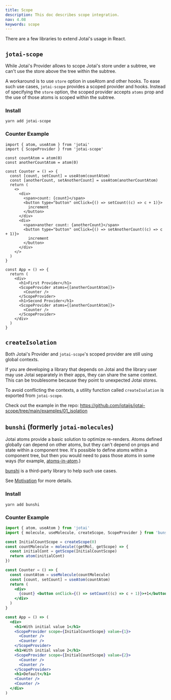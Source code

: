```yaml
---
title: Scope
description: This doc describes scope integration.
nav: 4.08
keywords: scope
---
```


There are a few libraries to extend Jotai's usage in React.

## `jotai-scope`

While Jotai's Provider allows to scope Jotai's store under a subtree,
we can't use the store above the tree within the subtree.

A workaround is to use `store` option in useAtom and other hooks.
To ease such use cases, `jotai-scope` provides a
scoped provider and hooks.
Instead of specifying the `store` option,
the scoped provider accepts `atoms` prop
and the use of those atoms is scoped within the subtree.

### Install

```
yarn add jotai-scope
```

### Counter Example

```tsx
import { atom, useAtom } from 'jotai'
import { ScopeProvider } from 'jotai-scope'

const countAtom = atom(0)
const anotherCountAtom = atom(0)

const Counter = () => {
  const [count, setCount] = useAtom(countAtom)
  const [anotherCount, setAnotherCount] = useAtom(anotherCountAtom)
  return (
    <>
      <div>
        <span>count: {count}</span>
        <button type="button" onClick={() => setCount((c) => c + 1)}>
          increment
        </button>
      </div>
      <div>
        <span>another count: {anotherCount}</span>
        <button type="button" onClick={() => setAnotherCount((c) => c + 1)}>
          increment
        </button>
      </div>
    </>
  )
}

const App = () => {
  return (
    <div>
      <h1>First Provider</h1>
      <ScopeProvider atoms={[anotherCountAtom]}>
        <Counter />
      </ScopeProvider>
      <h1>Second Provider</h1>
      <ScopeProvider atoms={[anotherCountAtom]}>
        <Counter />
      </ScopeProvider>
    </div>
  )
}
```

<CodeSandbox id="rf3r4n" />

## `createIsolation`

Both Jotai's Provider and `jotai-scope`'s scoped provider
are still using global contexts.

If you are developing a library that depends on Jotai and
the library user may use Jotai separately in their apps,
they can share the same context. This can be troublesome
because they point to unexpected Jotai stores.

To avoid conflicting the contexts,
a utility function called `createIsolation` is exported from `jotai-scope`.

Check out the example in the repo: https://github.com/jotaijs/jotai-scope/tree/main/examples/01_isolation

## `bunshi` (formerly `jotai-molecules`)

Jotai atoms provide a basic solution to optimize re-renders.
Atoms defined globally can depend on other atoms,
but they can't depend on props and state within a component tree.
It's possible to define atoms within a component tree,
but then you would need to pass those atoms in some ways
(for example, [atoms-in-atom](../guides/atoms-in-atom.mdx).)

[bunshi](https://github.com/saasquatch/bunshi) is
a third-party library to help such use cases.

See [Motivation](https://github.com/saasquatch/bunshi/tree/v1.1.1#motivation) for more details.

### Install

```
yarn add bunshi
```

### Counter Example

```jsx
import { atom, useAtom } from 'jotai'
import { molecule, useMolecule, createScope, ScopeProvider } from 'bunshi/react'

const InitialCountScope = createScope(0)
const countMolecule = molecule((getMol, getScope) => {
  const initialCont = getScope(InitialCountScope)
  return atom(initialCont)
})

const Counter = () => {
  const countAtom = useMolecule(countMolecule)
  const [count, setCount] = useAtom(countAtom)
  return (
    <div>
      {count} <button onClick={() => setCount((c) => c + 1)}>+1</button>
    </div>
  )
}

const App = () => (
  <div>
    <h1>With initial value 1</h1>
    <ScopeProvider scope={InitialCountScope} value={1}>
      <Counter />
      <Counter />
    </ScopeProvider>
    <h1>With initial value 2</h1>
    <ScopeProvider scope={InitialCountScope} value={2}>
      <Counter />
      <Counter />
    </ScopeProvider>
    <h1>Default</h1>
    <Counter />
    <Counter />
  </div>
)
```

<CodeSandbox id="6dvlzf" />
